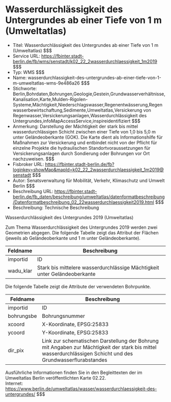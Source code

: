 # Wasserdurchlässigkeit des Untergrundes ab einer Tiefe von 1 m (Umweltatlas)
- Titel: Wasserdurchlässigkeit des Untergrundes ab einer Tiefe von 1 m (Umweltatlas) $$$
- Service URL: https://fbinter.stadt-berlin.de/fb/wms/senstadt/k02_22_2wasserdurchlaessigkeit_1m2019 $$$
- Typ: WMS $$$
- Name: wasserdurchlassigkeit-des-untergrundes-ab-einer-tiefe-von-1-m-umweltatlas-wms-9e486a26 $$$
- Stichworte: Berlin,Bohrdaten,Bohrungen,Geologie,Gestein,Grundwasserverhältnisse,Kanalisation,Karte,Mulden-Rigolen-Systeme,Mächtigkeit,Niederschlagswasser,Regenentwässerung,Regenwasserbewirtschaftung,Sedimente,Umweltatlas,Versickerung von Regenwasser,Versickerungsanlagen,Wasserdurchlässigkeit des Untergrundes,infoMapAccessService,inspireidentifiziert $$$
- Anmerkung: Darstellung der Mächtigkeit der stark bis mittel wasserdurchlässigen Schicht zwischen einer Tiefe von 1,0 bis 5,0 m unter Geländeoberkante (GOK). Die Karte dient als Informationshilfe für Maßnahmen zur Versickerung und entbindet nicht von der Pflicht für einzelne Projekte die hydraulischen Standortvoraussetzungen für Versickerungsanlagen durch Sondierung oder Bohrungen vor Ort nachzuweisen. $$$
- Fisbroker URL: https://fbinter.stadt-berlin.de/fb?loginkey=showMap&mapId=k02_22_2wasserdurchlaessigkeit_1m2019@senstadt $$$
- Autor: Senatsverwaltung für Mobilität, Verkehr, Klimaschutz und Umwelt Berlin $$$
- Beschreibung URL: https://fbinter.stadt-berlin.de/fb_daten/beschreibung/umweltatlas/datenformatbeschreibung/Datenformatbeschreibung_02_22wasserdurchlaessigkeit2019.html $$$
- Beschreibung: Technische Beschreibung 

Wasserdurchlässigkeit des Untergrundes 2019 (Umweltatlas)

Zum Thema Wasserdurchlässigkeit des Untergrundes 2019 werden zwei Geometrien abgegen. Die folgende Tabelle zeigt das Attribut der Flächen (jeweils ab Geländeoberkante und 1 m unter Geländeoberkante).

| Feldname   | Beschreibung                                                              |
| ---------- | ------------------------------------------------------------------------- |
| importid   | ID                                                                        |
| wadu\_klar | Stark bis mittelere wasserdurchlässige Mächtigkeit unter Geländeoberkante |

  
Die folgende Tabelle zeigt die Attribute der verwendeten Bohrpunkte.

| Feldname   | Beschreibung                                                                                                                                                 |
| ---------- | ------------------------------------------------------------------------------------------------------------------------------------------------------------ |
| importid   | ID                                                                                                                                                           |
| bohrungsbe | Bohrungsnummer                                                                                                                                               |
| xcoord     | X-Koordinate, EPSG:25833                                                                                                                                     |
| ycoord     | Y-Koordinate, EPSG:25833                                                                                                                                     |
| dir\_pix   | Link zur schematischen Darstellung der Bohrung mit Angaben zur Mächtigkeit der stark bis mittel wasserdurchlässigen Schicht und des Grundwasserflurabstandes |

  
Ausführliche Informationen finden Sie in den Begleittexten der im Umweltatlas Berlin veröffentlichten Karte 02.22.  
Internet: https://www.berlin.de/umweltatlas/wasser/wasserdurchlaessigkeit-des-untergrundes/ $$$
